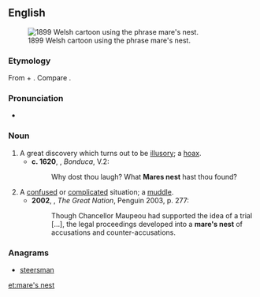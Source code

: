 ==English==
[[File:Meddlesome Dai - JM Staniforth.png|thumb|right|1899 Welsh cartoon using the phrase mare's nest.]]
===Etymology===
From {{term|mare}}{{term|'s}} + {{term|nest}}. Compare {{term|horse-nest}}.

===Pronunciation===
*{{a|UK}} {{IPA|/ˈmɛːz nɛst/|lang=en}}

===Noun===
{{en-noun|head=[[mare]]'s [[nest]]}}

# A great discovery which turns out to be [[illusory]]; a [[hoax]].
#*'''c. 1620''', {{w|John Fletcher}}, ''Bonduca'', V.2:
#*:Why dost thou laugh? What '''Mares nest''' hast thou found?
# A [[confused]] or [[complicated]] situation; a [[muddle]].
#*'''2002''', {{w|Colin Jones (historian)|Colin Jones}}, ''The Great Nation'', Penguin 2003, p. 277:
#*:Though Chancellor Maupeou had supported the idea of a trial [...], the legal proceedings developed into a '''mare's nest''' of accusations and counter-accusations.

===Anagrams===
* [[steersman#English|steersman]]

[[et:mare's nest]]